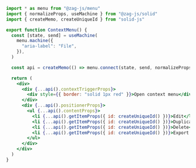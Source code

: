 ```jsx
import * as menu from "@zag-js/menu"
import { normalizeProps, useMachine } from "@zag-js/solid"
import { createMemo, createUniqueId } from "solid-js"

export function ContextMenu() {
  const [state, send] = useMachine(
    menu.machine({
      "aria-label": "File",
    }),
  )

  const api = createMemo(() => menu.connect(state, send, normalizeProps))

  return (
    <div>
      <div {...api().contextTriggerProps}>
        <div style={{ border: "solid 1px red" }}>Open context menu</div>
      </div>
      <div {...api().positionerProps}>
        <ul {...api().contentProps}>
          <li {...api().getItemProps({ id: createUniqueId() })}>Edit</li>
          <li {...api().getItemProps({ id: createUniqueId() })}>Duplicate</li>
          <li {...api().getItemProps({ id: createUniqueId() })}>Delete</li>
          <li {...api().getItemProps({ id: createUniqueId() })}>Export...</li>
        </ul>
      </div>
    </div>
  )
}
```
